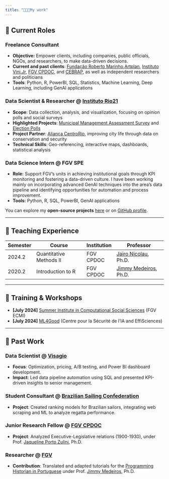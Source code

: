 ```yaml
---
title: "👨🏻‍💻My work"
---
```


## 📍 Current Roles

### Freelance Consultant

- **Objective:** Empower clients, including companies, public officials, NGOs, and researchers, to make data-driven decisions.
- **Current and past clients**: [Fundação Roberto Marinho](https://www.frm.org.br/),[Artplan](https://artplan.com.br/), [Instituto Vini.Jr](https://institutovinijr.org.br/institute-vini-jr-en/), [FGV CPDOC](https://portal.fgv.br/en), and [CEBRAP](https://cebrap.org.br/), as well as independent researchers and politicians
- **Tools**: Python, R, PowerBI, SQL, Statistics, Machine Learning, Deep Learning, including GenAI applications

### Data Scientist & Researcher @ [Instituto Rio21](https://rio21.org/)

- **Scope**: Data collection, analysis, and visualization, focusing on opinion polls and social surveys
- **Highlighted Projects**: [Municipal Management Assessment Survey](https://drive.google.com/file/d/1nUVQnHgi2kvHHau5rcxC-5DzTkeuOk75/view?usp=sharing) and [Election Polls](https://drive.google.com/file/d/1Q1y1tIzLF4i6bh9W0K6SvRm_XvSt4ISr/view?usp=sharing)
- **Project Partner**: [Aliança CentroRio](https://alianca-cidade.org/), improving city life through data on conservation and security
- **Technical Skills**: Geo-referencing, interactive maps, dashboards, statistical analysis

### Data Science Intern @ FGV SPE

- **Role:** Support FGV’s units in achieving institutional goals through KPI monitoring and fostering a data-driven culture. I have been working mainly on incorporating advanced GenAI techniques into the area's data pipeline and identifying opportunities for automation and process improvement.
- **Tools:** Python, R, SQL, PowerBI, GenAI applications

You can explore my **open-source projects** [here](../projects/projects.qmd) or on [GitHub profile](https://github.com/felipelmc).

---

## 🏫 Teaching Experience

| Semester | Course                                      | Institution      | Professor                                    |
|----------|--------------------------------------------|------------------|----------------------------------------------|
| 2024.2   | Quantitative Methods II                    | FGV CPDOC        | [Jairo Nicolau](https://cpdoc.fgv.br/equipe/jaironicolau), Ph.D. |
| 2020.2   | Introduction to R                          | FGV CPDOC        | [Jimmy Medeiros](https://cpdoc.fgv.br/equipe/JimmyMedeiros), Ph.D. |

---

## 📜 Training & Workshops

- **[July 2024]** [Summer Institute in Computational Social Sciences](https://sicss.io/2024/fgv-ecmi-brazil/) (FGV ECMI)
- **[July 2024]** [ML4Good](https://www.ml4good.org/) (Centre pour la Sécurité de l'IA and EffiSciences)

---

## 👔 Past Work

### Data Scientist @ [Visagio](https://visagio.com/en/home/)
- **Focus**: Optimization, pricing, A/B testing, and Power BI dashboard development.
- **Impact**: Led data pipeline automation using SQL and presented KPI-driven insights to senior management.

### Student Consultant @ [Brazilian Sailing Confederation](https://www.cbvela.org.br/)
- **Project**: Created ranking models for Brazilian sailors, integrating web scraping and ML to analyze regatta performance.

### Junior Research Fellow @ [FGV CPDOC](https://cpdoc.fgv.br/en)
- **Project**: Analyzed Executive-Legislative relations (1900-1930), under Prof. [Jaqueline Porto Zulini](https://cpdoc.fgv.br/equipe/jaquelinezulini), Ph.D.

### Researcher @ [FGV](https://portal.fgv.br/en)
- **Contribution**: Translated and adapted tutorials for the [Programming Historian in Portuguese](https://programminghistorian.org/pt/) under Prof. [Jimmy Medeiros](https://cpdoc.fgv.br/equipe/JimmyMedeiros), Ph.D.